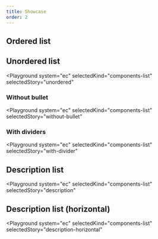 ```yaml
---
title: Showcase
order: 2
---
```



## Ordered list

<Playground system="ec" selectedKind="components-list" selectedStory="ordered">
  <OrderedExample />
</Playground>

## Unordered list

<Playground
  system="ec"
  selectedKind="components-list"
  selectedStory="unordered"
>
  <UnorderedExample />
</Playground>

### Without bullet

<Playground
  system="ec"
  selectedKind="components-list"
  selectedStory="without-bullet"
>
  <UnorderedWithoutBulletExample />
</Playground>

### With dividers

<Playground
  system="ec"
  selectedKind="components-list"
  selectedStory="with-divider"
>
  <UnorderedWithDividerExample />
</Playground>

## Description list

<Playground
  system="ec"
  selectedKind="components-list"
  selectedStory="description"
>
  <DescriptionExample />
</Playground>

## Description list (horizontal)

<Playground
  system="ec"
  selectedKind="components-list"
  selectedStory="description-horizontal"
>
  <DescriptionHorizontalExample />
</Playground>
